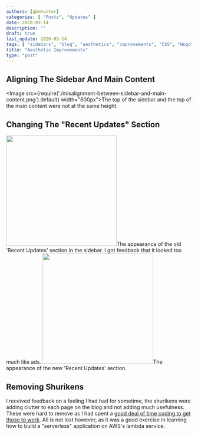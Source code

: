 ```yaml
---
authors: [gbmhunter]
categories: [ "Posts", "Updates" ]
date: 2020-03-14
description: ""
draft: true
last_update: 2020-03-14
tags: [ "sidebars", "blog", "aesthetics", "improvements", "CSS", "Hugo", "HTML", "website" ]
title: "Aesthetic Improvements"
type: "post"
---
```


## Aligning The Sidebar And Main Content

<Image src={require('./misalignment-between-sidebar-and-main-content.png').default} width="800px">The top of the sidebar and the top of the main content were not at the same height.</Image>

## Changing The "Recent Updates" Section

<div style={{ display: 'flex' }}>
  <Image src={require('./screenshot-of-old-recent-updates-section.png').default} width="300px">The appearance of the old 'Recent Updates' section in the sidebar. I got feedback that it looked too much like ads.</Image>
  <Image src={require('./screenshot-of-new-recent-updates-section.png').default} width="300px">The appearance of the new 'Recent Updates' section.</Image>
</div>

## Removing Shurikens

I received feedback on a feeling I had had for sometime, the shurikens were adding clutter to each page on the blog and not adding much usefulness. These were hard to remove as I had spent a [good deal of time coding to get those to work](/updates/2019/03-10-adding-shurikens). All is not lost however, as it was a good exercise in learning how to build a "serverless" application on AWS's lambda service. 